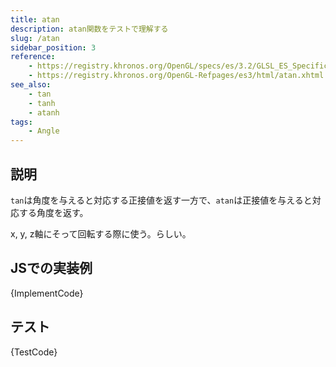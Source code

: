 ```yaml
---
title: atan
description: atan関数をテストで理解する
slug: /atan
sidebar_position: 3
reference:
    - https://registry.khronos.org/OpenGL/specs/es/3.2/GLSL_ES_Specification_3.20.html#angle-and-trigonometry-functions
    - https://registry.khronos.org/OpenGL-Refpages/es3/html/atan.xhtml
see_also:
    - tan
    - tanh
    - atanh
tags:
    - Angle
---
```



## 説明

`tan`は角度を与えると対応する正接値を返す一方で、`atan`は正接値を与えると対応する角度を返す。

x, y, z軸にそって回転する際に使う。らしい。

## JSでの実装例

<CodeBlock language="ts">{ImplementCode}</CodeBlock>

## テスト

<CodeBlock language="js">{TestCode}</CodeBlock>
